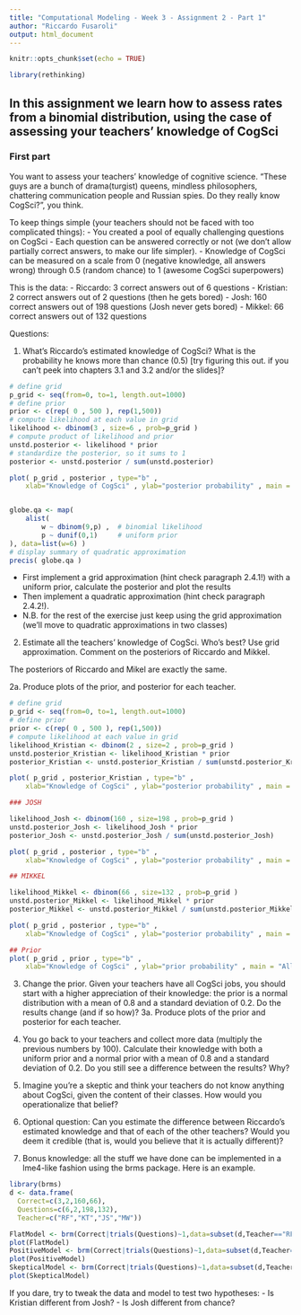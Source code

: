```yaml
---
title: "Computational Modeling - Week 3 - Assignment 2 - Part 1"
author: "Riccardo Fusaroli"
output: html_document
---
```


```r
knitr::opts_chunk$set(echo = TRUE)

library(rethinking)

```

## In this assignment we learn how to assess rates from a binomial distribution, using the case of assessing your teachers' knowledge of CogSci

### First part

You want to assess your teachers' knowledge of cognitive science. "These guys are a bunch of drama(turgist) queens, mindless philosophers, chattering communication people and Russian spies. Do they really know CogSci?", you think.

To keep things simple (your teachers should not be faced with too complicated things):
- You created a pool of equally challenging questions on CogSci
- Each question can be answered correctly or not (we don't allow partially correct answers, to make our life simpler).
- Knowledge of CogSci can be measured on a scale from 0 (negative knowledge, all answers wrong) through 0.5 (random chance) to 1 (awesome CogSci superpowers)

This is the data:
- Riccardo: 3 correct answers out of 6 questions
- Kristian: 2 correct answers out of 2 questions (then he gets bored)
- Josh: 160 correct answers out of 198 questions (Josh never gets bored)
- Mikkel: 66 correct answers out of 132 questions

Questions:

1. What's Riccardo's estimated knowledge of CogSci? What is the probability he knows more than chance (0.5) [try figuring this out. if you can't peek into chapters 3.1 and 3.2 and/or the slides]?
```r
# define grid
p_grid <- seq(from=0, to=1, length.out=1000)
# define prior
prior <- c(rep( 0 , 500 ), rep(1,500))
# compute likelihood at each value in grid
likelihood <- dbinom(3 , size=6 , prob=p_grid )
# compute product of likelihood and prior
unstd.posterior <- likelihood * prior
# standardize the posterior, so it sums to 1
posterior <- unstd.posterior / sum(unstd.posterior)

plot( p_grid , posterior , type="b" ,
    xlab="Knowledge of CogSci" , ylab="posterior probability" , main = "Riccardo")


globe.qa <- map(
    alist(
        w ~ dbinom(9,p) ,  # binomial likelihood
        p ~ dunif(0,1)     # uniform prior
), data=list(w=6) )
# display summary of quadratic approximation
precis( globe.qa )
```

- First implement a grid approximation (hint check paragraph 2.4.1!) with a uniform prior, calculate the posterior and plot the results
- Then implement a quadratic approximation (hint check paragraph 2.4.2!).
- N.B. for the rest of the exercise just keep using the grid approximation (we'll move to quadratic approximations in two classes)

2. Estimate all the teachers' knowledge of CogSci. Who's best? Use grid approximation. Comment on the posteriors of Riccardo and Mikkel.

The posteriors of Riccardo and Mikel are exactly the same. 

2a. Produce plots of the prior, and posterior for each teacher.
```r
# define grid
p_grid <- seq(from=0, to=1, length.out=1000)
# define prior
prior <- c(rep( 0 , 500 ), rep(1,500))
# compute likelihood at each value in grid
likelihood_Kristian <- dbinom(2 , size=2 , prob=p_grid )
unstd.posterior_Kristian <- likelihood_Kristian * prior
posterior_Kristian <- unstd.posterior_Kristian / sum(unstd.posterior_Kristian)

plot( p_grid , posterior_Kristian , type="b" ,
    xlab="Knowledge of CogSci" , ylab="posterior probability" , main = "Kristian")

### JOSH

likelihood_Josh <- dbinom(160 , size=198 , prob=p_grid )
unstd.posterior_Josh <- likelihood_Josh * prior
posterior_Josh <- unstd.posterior_Josh / sum(unstd.posterior_Josh)

plot( p_grid , posterior , type="b" ,
    xlab="Knowledge of CogSci" , ylab="posterior probability" , main = "Josh")

## MIKKEL

likelihood_Mikkel <- dbinom(66 , size=132 , prob=p_grid )
unstd.posterior_Mikkel <- likelihood_Mikkel * prior
posterior_Mikkel <- unstd.posterior_Mikkel / sum(unstd.posterior_Mikkel)

plot( p_grid , posterior , type="b" ,
    xlab="Knowledge of CogSci" , ylab="posterior probability" , main = "Mikkel")

## Prior
plot( p_grid , prior , type="b" ,
    xlab="Knowledge of CogSci" , ylab="prior probability" , main = "All teachers")

```



3. Change the prior. Given your teachers have all CogSci jobs, you should start with a higher appreciation of their knowledge: the prior is a normal distribution with a mean of 0.8 and a standard deviation of 0.2. Do the results change (and if so how)?
3a. Produce plots of the prior and posterior for each teacher.

4. You go back to your teachers and collect more data (multiply the previous numbers by 100). Calculate their knowledge with both a uniform prior and a normal prior with a mean of 0.8 and a standard deviation of 0.2. Do you still see a difference between the results? Why?

5. Imagine you're a skeptic and think your teachers do not know anything about CogSci, given the content of their classes. How would you operationalize that belief?

6. Optional question: Can you estimate the difference between Riccardo's estimated knowledge and that of each of the other teachers? Would you deem it credible (that is, would you believe that it is actually different)?

7. Bonus knowledge: all the stuff we have done can be implemented in a lme4-like fashion using the brms package. Here is an example.
```r
library(brms)
d <- data.frame(
  Correct=c(3,2,160,66),
  Questions=c(6,2,198,132),
  Teacher=c("RF","KT","JS","MW"))

FlatModel <- brm(Correct|trials(Questions)~1,data=subset(d,Teacher=="RF"),prior=prior("uniform(0,1)", class = "Intercept"),family=binomial)
plot(FlatModel)
PositiveModel <- brm(Correct|trials(Questions)~1,data=subset(d,Teacher=="RF"),prior=prior("normal(0.8,0.2)", class = "Intercept"),family=binomial)
plot(PositiveModel)
SkepticalModel <- brm(Correct|trials(Questions)~1,data=subset(d,Teacher=="RF"),prior=prior("normal(0.5,0.01)", class = "Intercept"),family=binomial)
plot(SkepticalModel)
```

If you dare, try to tweak the data and model to test two hypotheses:
- Is Kristian different from Josh?
- Is Josh different from chance?



